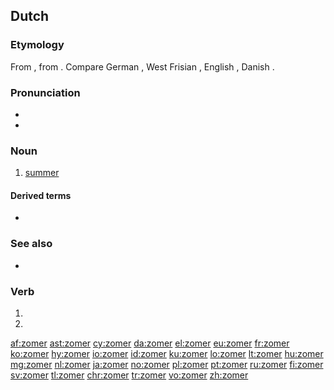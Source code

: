 ==Dutch==

===Etymology===
From {{etyl|odt|nl}} {{term/t|odt|*sumar}}, from {{etyl|gem-pro|nl}} {{term/t|gem-pro|*sumaraz}}. Compare German {{term|Sommer|lang=de}}, West Frisian {{term|simmer|lang=fy}}, English {{term|summer|lang=en}}, Danish {{term|sommer|lang=da}}.

===Pronunciation===
* {{IPA|/ˈzoːmər/|lang=nl}}
* {{audio|Nl-zomer.ogg|audio}}

===Noun===
{{nl-noun|m|zomers|zomertje}}

# [[summer]]

====Derived terms====
* {{l|nl|zomers}}

===See also===
* {{list:seasons/nl}}

===Verb===
{{nl-verb-form}}

# {{nl-verb form of|p=1|n=sg|t=pres|m=ind|zomeren}}
# {{nl-verb form of|m=imp|zomeren}}

[[af:zomer]]
[[ast:zomer]]
[[cy:zomer]]
[[da:zomer]]
[[el:zomer]]
[[eu:zomer]]
[[fr:zomer]]
[[ko:zomer]]
[[hy:zomer]]
[[io:zomer]]
[[id:zomer]]
[[ku:zomer]]
[[lo:zomer]]
[[lt:zomer]]
[[hu:zomer]]
[[mg:zomer]]
[[nl:zomer]]
[[ja:zomer]]
[[no:zomer]]
[[pl:zomer]]
[[pt:zomer]]
[[ru:zomer]]
[[fi:zomer]]
[[sv:zomer]]
[[tl:zomer]]
[[chr:zomer]]
[[tr:zomer]]
[[vo:zomer]]
[[zh:zomer]]
